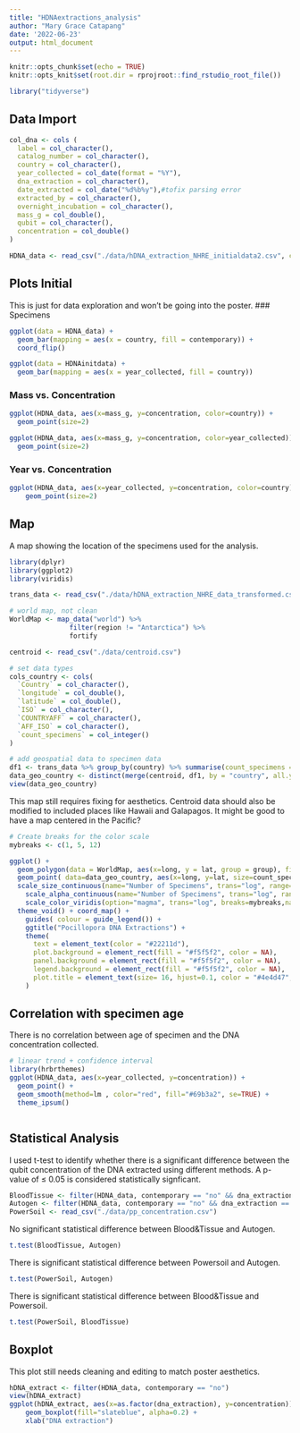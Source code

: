 ```yaml
---
title: "HDNAextractions_analysis"
author: "Mary Grace Catapang"
date: '2022-06-23'
output: html_document
---
```


```r
knitr::opts_chunk$set(echo = TRUE)
knitr::opts_knit$set(root.dir = rprojroot::find_rstudio_root_file())
```
```r
library("tidyverse")
```
## Data Import
```r
col_dna <- cols (
  label = col_character(),
  catalog_number = col_character(),
  country = col_character(),
  year_collected = col_date(format = "%Y"),
  dna_extraction = col_character(),
  date_extracted = col_date("%d%b%y"),#tofix parsing error
  extracted_by = col_character(),
  overnight_incubation = col_character(),
  mass_g = col_double(),
  qubit = col_character(),
  concentration = col_double()
)
```
```r
HDNA_data <- read_csv("./data/hDNA_extraction_NHRE_initialdata2.csv", col_types = col_dna)
```
## Plots Initial
This is just for data exploration and won't be going into the poster.
### Specimens
```r
ggplot(data = HDNA_data) + 
  geom_bar(mapping = aes(x = country, fill = contemporary)) +
  coord_flip()
```
```r
ggplot(data = HDNAinitdata) + 
  geom_bar(mapping = aes(x = year_collected, fill = country))
```

### Mass vs. Concentration 
```r
ggplot(HDNA_data, aes(x=mass_g, y=concentration, color=country)) +
  geom_point(size=2)
```
```r
ggplot(HDNA_data, aes(x=mass_g, y=concentration, color=year_collected)) +
  geom_point(size=2)
```
### Year vs. Concentration
```r
ggplot(HDNA_data, aes(x=year_collected, y=concentration, color=country)) + 
    geom_point(size=2)
```
## Map
A map showing the location of the specimens used for the analysis.
```r
library(dplyr)
library(ggplot2)
library(viridis)
```
```r
trans_data <- read_csv("./data/hDNA_extraction_NHRE_data_transformed.csv")
```

```r
# world map, not clean
WorldMap <- map_data("world") %>%
               filter(region != "Antarctica") %>%
               fortify
```
```r
centroid <- read_csv("./data/centroid.csv")
```
```r
# set data types
cols_country <- cols(
  `Country` = col_character(),
  `longitude` = col_double(),
  `latitude` = col_double(),
  `ISO` = col_character(),
  `COUNTRYAFF` = col_character(),
  `AFF_ISO` = col_character(),
  `count_specimens` = col_integer()
)

# add geospatial data to specimen data
df1 <- trans_data %>% group_by(country) %>% summarise(count_specimens = n())
data_geo_country <- distinct(merge(centroid, df1, by = "country", all.y=TRUE, col_types = cols_country))
view(data_geo_country)
```
This map still requires fixing for aesthetics. Centroid data should also be modified to included places like Hawaii and Galapagos. It might be good to have a map centered in the Pacific?
```r
# Create breaks for the color scale
mybreaks <- c(1, 5, 12)

ggplot() +
  geom_polygon(data = WorldMap, aes(x=long, y = lat, group = group), fill="grey", alpha=0.9) +
  geom_point( data=data_geo_country, aes(x=long, y=lat, size=count_specimens, color=count_specimens, alpha = count_specimens))+
  scale_size_continuous(name="Number of Specimens", trans="log", range=c(3,10), breaks=mybreaks) +
    scale_alpha_continuous(name="Number of Specimens", trans="log", range=c(0.1, .9), breaks=mybreaks) +
    scale_color_viridis(option="magma", trans="log", breaks=mybreaks,name="Number of Specimens" ) +
  theme_void() + coord_map() + 
    guides( colour = guide_legend()) +
    ggtitle("Pocillopora DNA Extractions") +
    theme(
      text = element_text(color = "#22211d"),
      plot.background = element_rect(fill = "#f5f5f2", color = NA), 
      panel.background = element_rect(fill = "#f5f5f2", color = NA), 
      legend.background = element_rect(fill = "#f5f5f2", color = NA),
      plot.title = element_text(size= 16, hjust=0.1, color = "#4e4d47", margin = margin(b = -0.1, t = 0.4, l = 2, unit = "cm")),
    )
```
## Correlation with specimen age 
There is no correlation between age of specimen and the DNA concentration collected.
```r
# linear trend + confidence interval
library(hrbrthemes)
ggplot(HDNA_data, aes(x=year_collected, y=concentration)) +
  geom_point() +
  geom_smooth(method=lm , color="red", fill="#69b3a2", se=TRUE) +
  theme_ipsum()
```
```r



```
## Statistical Analysis
I used t-test to identify whether there is a significant difference between the qubit concentration of the DNA extracted using different methods. A p-value of ≤ 0.05 is considered statistically signficant.

```r
BloodTissue <- filter(HDNA_data, contemporary == "no" && dna_extraction == "Qiagen Dneasy Blood & Tissue Kit" )
Autogen <- filter(HDNA_data, contemporary == "no" && dna_extraction == "Qiagen Dneasy Blood & Tissue Kit" )
PowerSoil <- read_csv("./data/pp_concentration.csv")
```
No significant statistical difference between Blood&Tissue and Autogen.
```r

t.test(BloodTissue, Autogen) 
```
There is significant statistical difference between Powersoil and Autogen.
```r

t.test(PowerSoil, Autogen) 
```
There is significant statistical difference between Blood&Tissue and Powersoil.
```r

t.test(PowerSoil, BloodTissue) 
```
## Boxplot
This plot still needs cleaning and editing to match poster aesthetics. 
```r
hDNA_extract <- filter(HDNA_data, contemporary == "no")
view(hDNA_extract)
ggplot(hDNA_extract, aes(x=as.factor(dna_extraction), y=concentration)) + 
    geom_boxplot(fill="slateblue", alpha=0.2) + 
    xlab("DNA extraction")
```
```r



```

